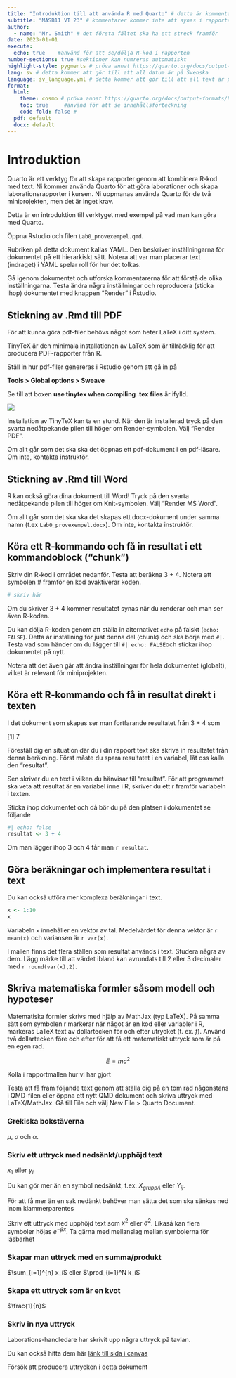 ```yaml
---
title: "Introduktion till att använda R med Quarto" # detta är kommentaren. 
subtitle: "MASB11 VT 23" # kommentarer kommer inte att synas i rapporten
author: 
  - name: "Mr. Smith" # det första fältet ska ha ett streck framför
date: 2023-01-01 
execute: 
  echo: true    #använd för att se/dölja R-kod i rapporten
number-sections: true #sektioner kan numreras automatiskt
highlight-style: pygments # pröva annat https://quarto.org/docs/output-formats/html-code.html#highlighting
lang: sv # detta kommer att gör till att all datum är på Svenska
language: sv_language.yml # detta kommer att gör till att all text är på Svenska
format: 
  html:
    theme: cosmo # pröva annat https://quarto.org/docs/output-formats/html-themes.html
    toc: true     #använd för att se innehållsförteckning
    code-fold: false # 
  pdf: default
  docx: default
---
```


<!--detta är textkommentaren. Den kommer inte att synas i rapporten -->
# Introduktion

Quarto är ett verktyg för att skapa rapporter genom att kombinera R-kod med text. Ni kommer använda Quarto för att göra laborationer och skapa laborationsrapporter i kursen. Ni uppmanas använda Quarto för de två miniprojekten, men det är inget krav. 

Detta är en introduktion till verktyget med exempel på vad man kan göra med Quarto. 

Öppna Rstudio och filen `Lab0_provexempel.qmd`. 

Rubriken på detta dokument kallas YAML. Den beskriver inställningarna för dokumentet på ett hierarkiskt sätt. Notera att var man placerar text (indraget) i YAML spelar roll för hur det tolkas.

Gå igenom dokumentet och utforska kommentarerna för att förstå de olika inställningarna. Testa ändra några inställningar och reproducera (sticka ihop) dokumentet med knappen "Render" i Rstudio.

## Stickning av .Rmd till PDF 

För att kunna göra pdf-filer behövs något som heter LaTeX i ditt system. 

TinyTeX är den minimala installationen av LaTeX som är tillräcklig för att producera PDF-rapporter från R. 

Ställ in hur pdf-filer genereras i Rstudio genom att gå in på 

**Tools > Global options > Sweave**

Se till att boxen **use tinytex when compiling .tex files** är ifylld.

![](fig/tickbox.png)

Installation av TinyTeX kan ta en stund. När den är installerad tryck på den svarta nedåtpekande pilen till höger om Render-symbolen. Välj "Render PDF". 

Om allt går som det ska ska det öppnas ett pdf-dokument i en pdf-läsare. Om inte, kontakta instruktör.  

## Stickning av .Rmd till Word 

R kan också göra dina dokument till Word! Tryck på den svarta nedåtpekande pilen till höger om Knit-symbolen. Välj "Render MS Word". 

Om allt går som det ska ska det skapas ett docx-dokument under samma namn (t.ex `Lab0_provexempel.docx`). Om inte, kontakta instruktör.


## Köra ett R-kommando och få in resultat i ett kommandoblock ("chunk")

Skriv din R-kod i området nedanför. Testa att beräkna 3 + 4. Notera att symbolen # framför en kod avaktiverar koden.

```r
# skriv här

```

Om du skriver 3 + 4 kommer resultatet synas när du renderar och man ser även R-koden.

Du kan dölja R-koden genom att ställa in alternativet `echo` på falskt (`echo: FALSE`). Detta är inställning för just denna del (chunk) och ska börja med `#| `.
Testa vad som händer om du lägger till `#| echo: FALSE`och stickar ihop dokumentet på nytt. 

Notera att det även går att ändra inställningar för hela dokumentet (globalt), vilket är relevant för miniprojekten. 

## Köra ett R-kommando och få in resultat direkt i texten

I det dokument som skapas ser man fortfarande resultatet från 3 + 4 som 

[1] 7 

Föreställ dig en situation där du i din rapport text ska skriva in resultatet från denna beräkning. Först måste du spara resultatet i en variabel, låt oss kalla den "resultat".

Sen skriver du en text i vilken du hänvisar till "resultat". För att programmet ska veta att resultat är en variabel inne i R, skriver du ett r framför variabeln i texten. 

Sticka ihop dokumentet och då bör du på den platsen i dokumentet se följande

```r
#| echo: false
resultat <- 3 + 4
```

Om man lägger ihop 3 och 4 får man `r resultat`. 

## Göra beräkningar och implementera resultat i text

Du kan också utföra mer komplexa beräkningar i text.

```r
x <- 1:10
x
```

Variabeln `x` innehåller en vektor av tal. Medelvärdet för denna vektor är `r mean(x)` och variansen är `r var(x)`.

I mallen finns det flera ställen som resultat används i text. Studera några av dem. Lägg märke till att värdet ibland kan avrundats till 2 eller 3 decimaler med `r round(var(x),2)`.

## Skriva matematiska formler såsom modell och hypoteser 

Matematiska formler skrivs med hjälp av MathJax (typ LaTeX). På samma sätt som symbolen r markerar när något är en kod eller variabler i R, markeras LaTeX text av dollartecken för och efter utrycket (t. ex. $f$). Använd två dollartecken före och efter för att få ett matematiskt uttryck som är på en egen rad.

$$
E=mc^2
$$

:::{.callout-tip}
Kolla i rapportmallen hur vi har gjort
:::

Testa att få fram följande text genom att ställa dig på en tom rad någonstans i QMD-filen eller öppna ett nytt QMD dokument och skriva uttryck med LaTeX/MathJax. Gå till File och välj New File > Quarto Document. 

### Grekiska bokstäverna {.unnumbered}

$\mu$, $\sigma$ och $\alpha$. 

### Skriv ett uttryck med nedsänkt/upphöjd text {.unnumbered}

$x_1$ eller $y_i$

Du kan gör mer än en symbol nedsänkt, t.ex. $X_{gruppA}$ eller $Y_{ij}$.

:::{.callout-tip}
För att få mer än en sak nedänkt behöver man sätta det som ska sänkas ned inom klammerparentes
:::

Skriv ett uttryck med upphöjd text som $x^2$ eller $\sigma^2$. Likaså kan flera symboler höjas $e^{-\beta x}$. Ta gärna med mellanslag mellan symbolerna för läsbarhet

### Skapar man uttryck med en summa/produkt {.unnumbered}

$\sum_{i=1}^{n} x_i$ eller $\prod_{i=1}^N k_i$

### Skapa ett uttryck som är en kvot {.unnumbered}

$\frac{1}{n}$

### Skriv in nya uttryck {.unnumbered}

Laborations-handledare har skrivit upp några uttryck på tavlan.

Du kan också hitta dem här [länk till sida i canvas]( https://canvas.education.lu.se/courses/22549/pages/lab-1-uttryck)

Försök att producera uttrycken i detta dokument

